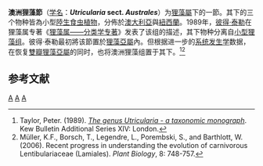 {{noteTA
|G1=Carnivorous Plant
}}
{{Automatic Taxobox
| image = Utricularia lateriflora.jpg
| image_caption = [[侧花狸藻|侧花狸藻]]
| sectio = Australes
| authority = [[彼得·泰勒_(植物學家)|P.Taylor]]
| type_species = [[侧花狸藻|侧花狸藻]]
| type_species_authority = [[羅伯特·布朗|R.Br.]]
| subdivision_ranks = [[物種|物種]]
| subdivision = 
*[[優雅狸藻|優雅狸藻]]<br/>''Utricularia delicatula''
*[[侧花狸藻|侧花狸藻]]<br/>''Utricularia lateriflora''
*[[單純狸藻|單純狸藻]]<br/>''Utricularia simplex''
}}

'''澳洲狸藻節'''（[[学名|学名]]：'''''Utricularia'' sect. ''Australes'''''）为[[狸藻屬|狸藻屬]]下的一節。其下的三个物种皆為小型[[陆生植物|陸生]][[食虫植物|食虫植物]]，分佈於[[澳大利亞|澳大利亞]]與[[紐西蘭|紐西蘭]]。1989年，[[彼得·泰勒_(植物學家)|彼得·泰勒]]在狸藻属专著《[[狸藻属——分类学专著|狸藻属——分类学专著]]》发表了该组的描述，其下物种分离自[[小型狸藻组|小型狸藻组]]{{small|（''Meionula''）}}。彼得·泰勒最初將该節置於[[狸藻亞屬|狸藻亞屬]]{{small|（''Utricularia''）}}內。但根据进一步的[[系统发生学|系统发生学]]数据，在恢复[[雙瓣狸藻亞屬|雙瓣狸藻亞屬]]{{small|（''Bivalvaria''）}}的同时，也将澳洲狸藻组置于其下。<ref name="Taylor 1989">Taylor, Peter. (1989). ''[[狸藻属——分类学专著|The genus Utricularia - a taxonomic monograph]]''. Kew Bulletin Additional Series XIV: London.</ref><ref name="Muller et al. 2006">Müller, K.F., Borsch, T., Legendre, L., Porembski, S., and Barthlott, W. (2006). Recent progress in understanding the evolution of carnivorous Lentibulariaceae (Lamiales). ''Plant Biology'', 8: 748-757.</ref>

== 参考文献 ==
{{Reflist}}

{{狸藻属小作品}}
{{Utricularia}}
{{Taxonbar}}
[[Category:狸藻屬|A]]
[[Category:大洋洲食虫植物|A]]
[[Category:澳洲狸藻组|A]]